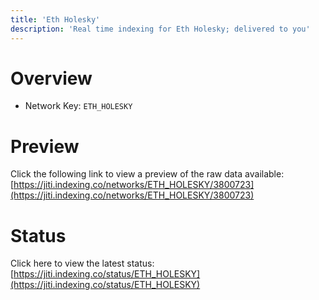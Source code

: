 ```yaml
---
title: 'Eth Holesky'
description: 'Real time indexing for Eth Holesky; delivered to you'
---
```


# Overview
- Network Key: `ETH_HOLESKY`

# Preview
Click the following link to view a preview of the raw data available: [https://jiti.indexing.co/networks/ETH_HOLESKY/3800723](https://jiti.indexing.co/networks/ETH_HOLESKY/3800723)

# Status
Click here to view the latest status: [https://jiti.indexing.co/status/ETH_HOLESKY](https://jiti.indexing.co/status/ETH_HOLESKY)
